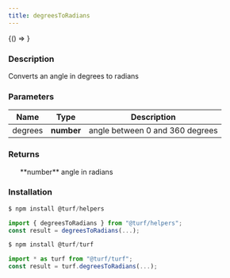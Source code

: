 ```yaml
---
title: degreesToRadians
---
```



<!-- Expose turf as global var for experimenting in the browser console -->

<BrowserOnly>{() => <WindowTurfGlobal turf={turf} />}</BrowserOnly>

### Description

Converts an angle in degrees to radians

### Parameters

| Name    | Type       | Description                     |
| ------- | ---------- | ------------------------------- |
| degrees | **number** | angle between 0 and 360 degrees |

### Returns

<ul>
  **number** angle in radians

</ul>

### Installation

```javascript
$ npm install @turf/helpers

import { degreesToRadians } from "@turf/helpers";
const result = degreesToRadians(...);
```

```javascript
$ npm install @turf/turf

import * as turf from "@turf/turf";
const result = turf.degreesToRadians(...);
```
